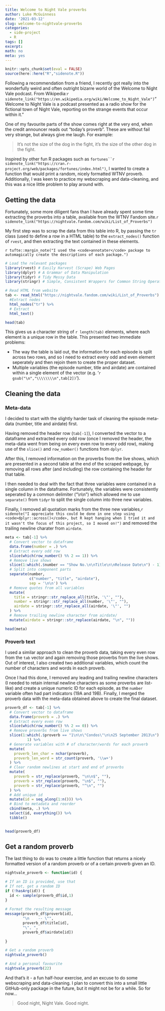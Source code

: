 ```yaml
---
title: Welcome to Night Vale proverbs
author: Luke McGuinness
date: '2021-03-12'
slug: welcome-to-nightvale-proverbs
categories:
  - side-project
  - R
tags: []
excerpt: 
math: no
meta: yes
---
```


```r
knitr::opts_chunk$set(eval = FALSE)
source(here::here("R","sidenote.R"))
```

Following a recommendation from a friend, I recently got really into the wonderfully weird and often outright bizarre world of the Welcome to Night Vale podcast. From Wikipedia:`r sidenote_link("https://en.wikipedia.org/wiki/Welcome_to_Night_Vale")`"Welcome to Night Vale is a podcast presented as a radio show for the fictional town of Night Vale, reporting on the strange events that occur within it." 

One of my favourite parts of the show comes right at the very end, when the credit announcer reads out "today's proverb". These are without fail very strange, but always give me laugh. For example:

>It's not the size of the dog in the fight, it's the size of the other dog in the fight.

Inspired by other fun R packages such as `fortunes``r sidenote_link("https://cran.r-project.org/web/packages/fortunes/index.html")`, I wanted to create a function that would print a random, nicely formatted WTNV proverb. Additionally, I was keen to practice my webscraping and data-cleaning, and this was a nice little problem to play around with.

## Getting the data

Fortunately, some more diligent fans than I have already spent some time extracting the proverbs into a table, available from the WTNV Fandom site.`r sidenote_link("https://nightvale.fandom.com/wiki/List_of_Proverbs")`

My first step was to scrap the data from this table into R, by passing the `tr` class (used to define a row in a HTML table) to the `extract_nodes()` function of `rvest`, and then extracting the text contained in these elements.

`r tufte::margin_note("I used the <code>annotater</code> package to automagically create the descriptions of each package.")`
``` r
# Load the relevant packages
library(rvest) # Easily Harvest (Scrape) Web Pages
library(dplyr) # A Grammar of Data Manipulation
library(tidyr) # Tidy Messy Data
library(stringr) # Simple, Consistent Wrappers for Common String Operations

# Read HTML from website
tab <- read_html("https://nightvale.fandom.com/wiki/List_of_Proverbs") %>%
  #Extract nodes
  html_nodes("tr") %>%
  # Extract
  html_text()

head(tab)
```

This gives us a character string of `r length(tab)` elements, where each element is a unique row in the table. This presented two immediate problems:

  * The way the table is laid out, the information for each episode is split across two rows, and so I need to extract every odd and even element seperately and then rejoin them to create the proper dataset.
  * Multiple variables (the episode number, title and airdate) are contained within a single element of the vector (e.g. '`r gsub("\n","\\\\\\\\n",tab[2])`'). 
  
## Cleaning the data

### Meta-data

I decided to start with the slightly harder task of cleaning the episode meta-data (number, title and airdate) first. 

Having removed the header row (`tab[-1]`), I converted the vector to a dataframe and extracted every odd row (once I removed the header, the meta-data went from being on every even row to every odd row), making use of the `slice()` and `row_number()` functions from `dplyr`.

After this, I removed information on the proverbs from the live shows, which are presented in a second table at the end of the scraped webpage, by removing all rows after (and including) the row containing the header for that table. 

I then needed to deal with the fact that three variables were contained in a single column in the dataframe. Fortunately, the variables were consistently seperated by a common delimiter ("\\n\\n") which allowed me to use `separate()` from `tidyr` to split the single column into three new variables.

Finally, I removed all quotation marks from the three new variables,`r sidenote("I appreciate this could be done in one step using <code>dplyr::across()</code>, but R kept hanging when I tried it and it wasn't the focus of this project, so I moved on!")` and removed the trailing newline charater from `airdate`.

```r
meta <- tab[-1] %>%
  # Convert vector to dataframe
  data.frame(number = .) %>%
  # Extract every odd row
  slice(which(row_number() %% 2 == 1)) %>%
  # Remove live shows
  slice(1:which(.$number == "Show No.\n\nTitle\n\nRelease Date\n") - 1) %>%
  # Split into component parts
  separate(number,
           c("number", "title", "airdate"),
           sep = '\n\n') %>%
  # Remove quotes from all variables
  mutate(
    title = stringr::str_replace_all(title, '\"', ""),
    number = stringr::str_replace_all(number, '\"', ""),
    airdate = stringr::str_replace_all(airdate, '\"', "")
  ) %>%
  # Remove trailing newline character from airdate/
  mutate(airdate = stringr::str_replace(airdate, "\n", ""))

head(meta)

```

### Proverb text

I used a similar approach to clean the proverb data, taking every even row from the `tab` vector and again removing those proverbs from the live shows. Out of interest, I also created two additional variables, which count the number of characters and words in each proverb.

Once I had this done, I removed any leading and trailing newline characters (I needed to retain internal newline characters as some proverbs are list-like) and create a unique numeric ID for each episode, as the `number` variable often had part indicators (19A and 19B). Finally, I merged the proverb data with the meta-data obtained above to create the final dataset.

```r
proverb_df <- tab[-1] %>%
  # Convert vector to dataframe
  data.frame(proverb = .) %>%
  # Extract every even row
  slice(which(row_number() %% 2 == 0)) %>%
  # Remove proverbs from live shows
  slice(1:which(.$proverb == "1\n\n\"Condos\"\n\n25 September 2013\n") -
          1) %>%
  # Generate variables with # of character/words for each proverb
  mutate(
    proverb_len_char = nchar(proverb),
    proverb_len_word = str_count(proverb, '\\w+')
  ) %>%
  # Clear random newlines at start and end of proverbs
  mutate(
    proverb = str_replace(proverb, "\n\n$", ""),
    proverb = str_replace(proverb, "\n$", ""),
    proverb = str_replace(proverb, "^\n", "")
  ) %>%
  # Add unique id
  mutate(id = seq_along(1:n())) %>%
  # Bind to metadata and reorder
  cbind(meta, .) %>%
  select(id, everything()) %>%
  tibble()
  

head(proverb_df)
```

## Get a random proverb
 
The last thing to do was to create a little function that returns a nicely formatted version of a random proverb or of a certain proverb given an ID.

```r

nightvale_proverb <- function(id) {

# If an ID is provided, use that
# If not, get a random ID
if (!hasArg(id)) {
  id <- sample(proverb_df$id,1)
}  
  
# Format the resulting message  
message(proverb_df$proverb[id],
        "\n    -- \"",
        proverb_df$title[id],
        "\", ",
        proverb_df$airdate[id])
  
}  

# Get a random proverb
nightvale_proverb()

# And a personal favourite
nightvale_proverb(22)

```

And that's it - a fun half-hour exercise, and an excuse to do some webscraping and data-cleaning. I plan to convert this into a small little GitHub-only package in the future, but it might not be for a while. So for now... 

<!--html_preserve-->
<blockquote>
<p style = "text-align:centre">
Good night, Night Vale. Good night.
</p>
</blockquote>
<!--/html_preserve-->